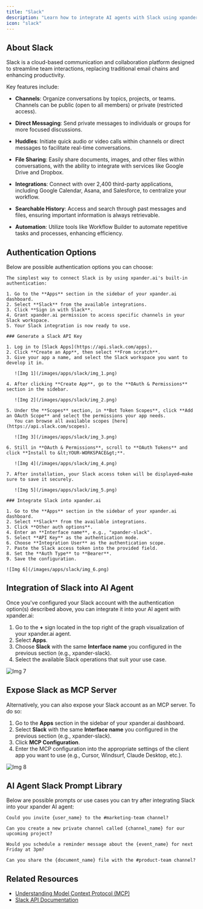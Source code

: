 ```yaml
---
title: "Slack"
description: "Learn how to integrate AI agents with Slack using xpander.ai. Create seamless workflows that automate repetitive tasks, provide instant insights, and enhance team collaboration by leveraging AI-powered assistants directly within your Slack channels and conversations."
icon: "slack"
---
```


## About Slack

Slack is a cloud-based communication and collaboration platform designed to streamline team interactions, replacing traditional email chains and enhancing productivity.

Key features include:

- **Channels**: Organize conversations by topics, projects, or teams. Channels can be public (open to all members) or private (restricted access).

- **Direct Messaging**: Send private messages to individuals or groups for more focused discussions.

- **Huddles**: Initiate quick audio or video calls within channels or direct messages to facilitate real-time conversations.

- **File Sharing**: Easily share documents, images, and other files within conversations, with the ability to integrate with services like Google Drive and Dropbox.

- **Integrations**: Connect with over 2,400 third-party applications, including Google Calendar, Asana, and Salesforce, to centralize your workflow.

- **Searchable History**: Access and search through past messages and files, ensuring important information is always retrievable.

- **Automation**: Utilize tools like Workflow Builder to automate repetitive tasks and processes, enhancing efficiency.


## Authentication Options

Below are possible authentication options you can choose:

<Tabs>

  <Tab title="Built-in xpander.ai Auth">

    The simplest way to connect Slack is by using xpander.ai's built-in authentication:

    1. Go to the **Apps** section in the sidebar of your xpander.ai dashboard.  
    2. Select **Slack** from the available integrations.  
    3. Click **Sign in with Slack**.  
    4. Grant xpander.ai permission to access specific channels in your Slack workspace.  
    5. Your Slack integration is now ready to use.

  </Tab>

  <Tab title="API Access">

    ### Generate a Slack API Key

    1. Log in to [Slack Apps](https://api.slack.com/apps).  
    2. Click **Create an App**, then select **From scratch**.  
    3. Give your app a name, and select the Slack workspace you want to develop it in.  

       ![Img 1](/images/apps/slack/img_1.png)

    4. After clicking **Create App**, go to the **OAuth & Permissions** section in the sidebar.  

       ![Img 2](/images/apps/slack/img_2.png)

    5. Under the **Scopes** section, in **Bot Token Scopes**, click **Add an OAuth Scope** and select the permissions your app needs.  
       You can browse all available scopes [here](https://api.slack.com/scopes).  

       ![Img 3](/images/apps/slack/img_3.png)

    6. Still in **OAuth & Permissions**, scroll to **OAuth Tokens** and click **Install to &lt;YOUR-WORKSPACE&gt;**.  

       ![Img 4](/images/apps/slack/img_4.png)

    7. After installation, your Slack access token will be displayed—make sure to save it securely.  

       ![Img 5](/images/apps/slack/img_5.png)

    ### Integrate Slack into xpander.ai

    1. Go to the **Apps** section in the sidebar of your xpander.ai dashboard.  
    2. Select **Slack** from the available integrations.  
    3. Click **Other auth options**.  
    4. Enter an **Interface name**, e.g., "xpander-slack".  
    5. Select **API Key** as the authentication mode.  
    6. Choose **Integration User** as the authentication scope.  
    7. Paste the Slack access token into the provided field.  
    8. Set the **Auth Type** to **Bearer**.  
    9. Save the configuration.  

    ![Img 6](/images/apps/slack/img_6.png)

  </Tab>
</Tabs>

## Integration of Slack into AI Agent

Once you've configured your Slack account with the authentication option(s) described above, you can integrate it into your AI agent with xpander.ai:

1. Go to the **+** sign located in the top right of the graph visualization of your xpander.ai agent.  
2. Select **Apps**.  
3. Choose **Slack** with the same **Interface name** you configured in the previous section (e.g., xpander-slack).  
4. Select the available Slack operations that suit your use case.  

![Img 7](/images/apps/slack/img_7.png)

## Expose Slack as MCP Server

Alternatively, you can also expose your Slack account as an MCP server. To do so:

1. Go to the **Apps** section in the sidebar of your xpander.ai dashboard.  
2. Select **Slack** with the same **Interface name** you configured in the previous section (e.g., xpander-slack).  
3. Click **MCP Configuration**.  
4. Enter the MCP configuration into the appropriate settings of the client app you want to use (e.g., Cursor, Windsurf, Claude Desktop, etc.).

![Img 8](/images/apps/slack/img_8.png)

## AI Agent Slack Prompt Library

Below are possible prompts or use cases you can try after integrating Slack into your xpander AI agent:

```
Could you invite {user_name} to the #marketing-team channel?
```

````
Can you create a new private channel called {channel_name} for our upcoming project?
````

```
Would you schedule a reminder message about the {event_name} for next Friday at 3pm?
```

```
Can you share the {document_name} file with the #product-team channel?
```

## Related Resources

- [Understanding Model Context Protocol (MCP)](/docs/05-human-interfaces/04-mcp)
- [Slack API Documentation](https://api.slack.com/quickstart)